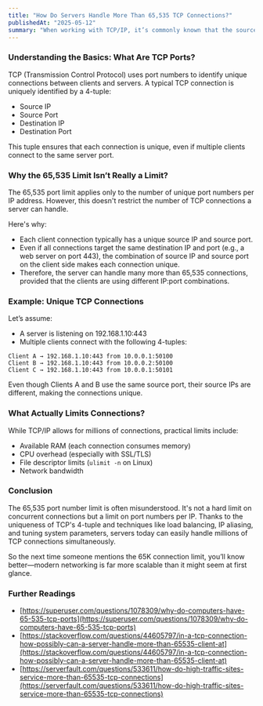 ```yaml
---
title: "How Do Servers Handle More Than 65,535 TCP Connections?"
publishedAt: "2025-05-12"
summary: "When working with TCP/IP, it’s commonly known that the source and destination ports are 16-bit numbers. That means the theoretical maximum number of TCP connections a server can have with a single IP and port is 65,535. But if that’s the case, how do modern servers manage hundreds of thousands or even millions of concurrent client connections?"
---
```


### Understanding the Basics: What Are TCP Ports?

TCP (Transmission Control Protocol) uses port numbers to identify unique connections between clients and servers. A typical TCP connection is uniquely identified by a 4-tuple:

- Source IP
- Source Port
- Destination IP
- Destination Port

This tuple ensures that each connection is unique, even if multiple clients connect to the same server port.

### Why the 65,535 Limit Isn’t Really a Limit?

The 65,535 port limit applies only to the number of unique port numbers per IP address. However, this doesn't restrict the number of TCP connections a server can handle.

Here's why:

- Each client connection typically has a unique source IP and source port.
- Even if all connections target the same destination IP and port (e.g., a web server on port 443), the combination of source IP and source port on the client side makes each connection unique.
- Therefore, the server can handle many more than 65,535 connections, provided that the clients are using different IP:port combinations.

### Example: Unique TCP Connections

Let’s assume:

- A server is listening on 192.168.1.10:443
- Multiple clients connect with the following 4-tuples:

```text
Client A → 192.168.1.10:443 from 10.0.0.1:50100
Client B → 192.168.1.10:443 from 10.0.0.2:50100
Client C → 192.168.1.10:443 from 10.0.0.1:50101
```

Even though Clients A and B use the same source port, their source IPs are different, making the connections unique.

### What Actually Limits Connections?

While TCP/IP allows for millions of connections, practical limits include:

- Available RAM (each connection consumes memory)
- CPU overhead (especially with SSL/TLS)
- File descriptor limits (`ulimit -n` on Linux)
- Network bandwidth

### Conclusion

The 65,535 port number limit is often misunderstood. It's not a hard limit on concurrent connections but a limit on port numbers per IP. Thanks to the uniqueness of TCP's 4-tuple and techniques like load balancing, IP aliasing, and tuning system parameters, servers today can easily handle millions of TCP connections simultaneously.

So the next time someone mentions the 65K connection limit, you’ll know better—modern networking is far more scalable than it might seem at first glance.

### Further Readings

- [https://superuser.com/questions/1078309/why-do-computers-have-65-535-tcp-ports](https://superuser.com/questions/1078309/why-do-computers-have-65-535-tcp-ports)
- [https://stackoverflow.com/questions/44605797/in-a-tcp-connection-how-possibly-can-a-server-handle-more-than-65535-client-at](https://stackoverflow.com/questions/44605797/in-a-tcp-connection-how-possibly-can-a-server-handle-more-than-65535-client-at)
- [https://serverfault.com/questions/533611/how-do-high-traffic-sites-service-more-than-65535-tcp-connections](https://serverfault.com/questions/533611/how-do-high-traffic-sites-service-more-than-65535-tcp-connections)
